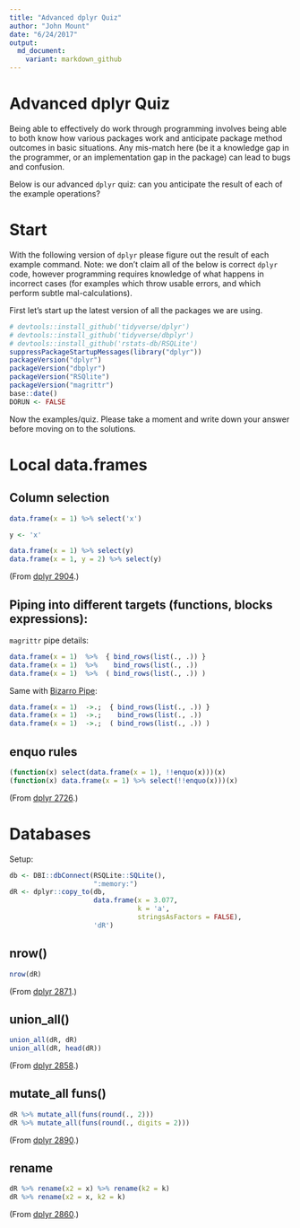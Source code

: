 ```yaml
---
title: "Advanced dplyr Quiz"
author: "John Mount"
date: "6/24/2017"
output:
  md_document:
    variant: markdown_github
---
```



# Advanced dplyr Quiz

Being able to effectively do work through programming involves being able to both know how various packages work and anticipate package method outcomes in basic situations.  Any mis-match here (be it a knowledge gap in the programmer, or an implementation gap in the package) can lead to bugs and confusion.

Below is our advanced `dplyr` quiz: can you anticipate the result of each of the example operations?

# Start 

With the following version of `dplyr` please figure out the result of each example command. Note: we don't claim all of the below is correct `dplyr` code, however programming requires knowledge of what happens in incorrect cases (for examples which throw usable errors, and which perform subtle mal-calculations).

First let's start up the latest version of all the packages we are using.

```r
# devtools::install_github('tidyverse/dplyr')
# devtools::install_github('tidyverse/dbplyr')
# devtools::install_github('rstats-db/RSQLite')
suppressPackageStartupMessages(library("dplyr"))
packageVersion("dplyr")
packageVersion("dbplyr")
packageVersion("RSQlite")
packageVersion("magrittr")
base::date()
DORUN <- FALSE
```

Now the examples/quiz.  Please take a moment and write down your answer before moving on to the solutions.

# Local data.frames

## Column selection

```r
data.frame(x = 1) %>% select('x')

y <- 'x'

data.frame(x = 1) %>% select(y)
data.frame(x = 1, y = 2) %>% select(y)
```

(From [dplyr 2904](https://github.com/tidyverse/dplyr/issues/2904).)


## Piping into different targets (functions, blocks expressions):

`magrittr` pipe details:

```r
data.frame(x = 1)  %>%  { bind_rows(list(., .)) }
data.frame(x = 1)  %>%    bind_rows(list(., .))
data.frame(x = 1)  %>%  ( bind_rows(list(., .)) )
```

Same with [Bizarro Pipe](https://cran.r-project.org/web/packages/replyr/vignettes/BizarroPipe.html):

```r
data.frame(x = 1)  ->.;  { bind_rows(list(., .)) }
data.frame(x = 1)  ->.;    bind_rows(list(., .))
data.frame(x = 1)  ->.;  ( bind_rows(list(., .)) )
```



## enquo rules


```r
(function(x) select(data.frame(x = 1), !!enquo(x)))(x)
(function(x) data.frame(x = 1) %>% select(!!enquo(x)))(x)
```

(From [dplyr 2726](https://github.com/tidyverse/dplyr/issues/2726).)


# Databases

Setup:

```r
db <- DBI::dbConnect(RSQLite::SQLite(), 
                     ":memory:")
dR <- dplyr::copy_to(db,
                     data.frame(x = 3.077, 
                                k = 'a', 
                                stringsAsFactors = FALSE), 
                     'dR')
```

## nrow()

```r
nrow(dR)
```

(From [dplyr 2871](https://github.com/tidyverse/dplyr/issues/2871).)

## union_all()

```r
union_all(dR, dR)
union_all(dR, head(dR))
```

(From [dplyr 2858](https://github.com/tidyverse/dplyr/issues/2858).)


## mutate_all funs()

```r
dR %>% mutate_all(funs(round(., 2)))
dR %>% mutate_all(funs(round(., digits = 2)))
```

(From [dplyr 2890](https://github.com/tidyverse/dplyr/issues/2890).)

## rename

```r
dR %>% rename(x2 = x) %>% rename(k2 = k)
dR %>% rename(x2 = x, k2 = k)
```

(From [dplyr 2860](https://github.com/tidyverse/dplyr/issues/2860).)
